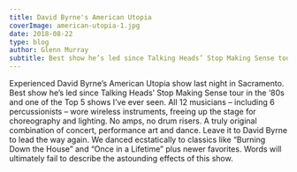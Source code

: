 ---
title: David Byrne's American Utopia
coverImage: american-utopia-1.jpg
date: 2018-08-22
type: blog
author: Glenn Murray
subtitle: Best show he’s led since Talking Heads’ Stop Making Sense tour in the ‘80s.
---


Experienced David Byrne’s American Utopia show last night in Sacramento.
Best show he’s led since Talking Heads’ Stop Making Sense tour in the ‘80s and one of the Top 5 shows I’ve ever seen. All 12 musicians – including 6 percussionists – wore wireless instruments, freeing up the stage for choreography and lighting. No amps, no drum risers. A truly original combination of concert, performance art and dance. Leave it to David Byrne to lead the way again. We danced ecstatically to classics like “Burning Down the House” and “Once in a Lifetime” plus newer favorites. Words will ultimately fail to describe the astounding effects of this show.

<AmerUtopiaSlideShow />